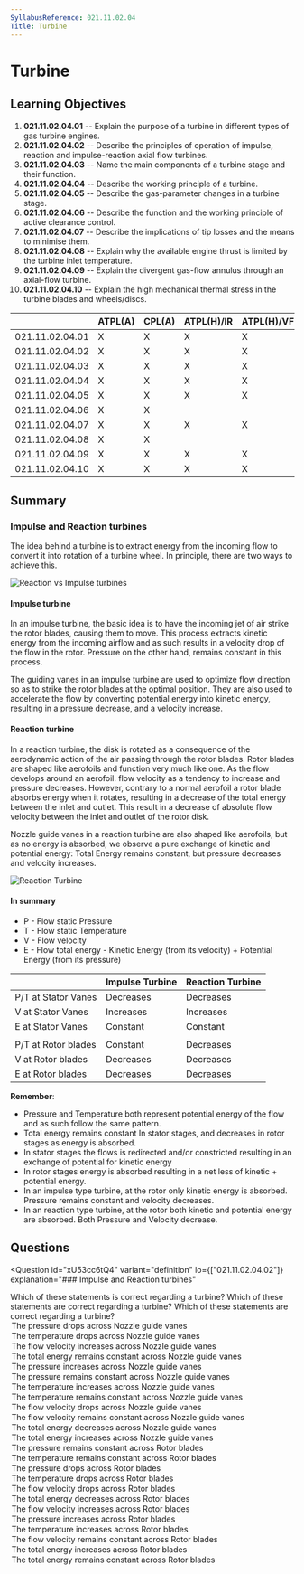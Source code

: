 ```yaml
---
SyllabusReference: 021.11.02.04
Title: Turbine
---
```


# Turbine

## Learning Objectives

1. **021.11.02.04.01** -- Explain the purpose of a turbine in different types of
   gas turbine engines.
2. **021.11.02.04.02** -- Describe the principles of operation of impulse,
   reaction and impulse-reaction axial flow turbines.
3. **021.11.02.04.03** -- Name the main components of a turbine stage and their
   function.
4. **021.11.02.04.04** -- Describe the working principle of a turbine.
5. **021.11.02.04.05** -- Describe the gas-parameter changes in a turbine stage.
6. **021.11.02.04.06** -- Describe the function and the working principle of
   active clearance control.
7. **021.11.02.04.07** -- Describe the implications of tip losses and the means
   to minimise them.
8. **021.11.02.04.08** -- Explain why the available engine thrust is limited by
   the turbine inlet temperature.
9. **021.11.02.04.09** -- Explain the divergent gas-flow annulus through an
   axial-flow turbine.
10. **021.11.02.04.10** -- Explain the high mechanical thermal stress in the
    turbine blades and wheels/discs.

|                 | ATPL(A) | CPL(A) | ATPL(H)/IR | ATPL(H)/VFR | CPL(H) | IR  | CBIR(A) |
| --------------- | ------- | ------ | ---------- | ----------- | ------ | --- | ------- |
| 021.11.02.04.01 | X       | X      | X          | X           | X      |     |         |
| 021.11.02.04.02 | X       | X      | X          | X           | X      |     |         |
| 021.11.02.04.03 | X       | X      | X          | X           | X      |     |         |
| 021.11.02.04.04 | X       | X      | X          | X           | X      |     |         |
| 021.11.02.04.05 | X       | X      | X          | X           | X      |     |         |
| 021.11.02.04.06 | X       | X      |            |             |        |     |         |
| 021.11.02.04.07 | X       | X      | X          | X           | X      |     |         |
| 021.11.02.04.08 | X       | X      |            |             |        |     |         |
| 021.11.02.04.09 | X       | X      | X          | X           | X      |     |         |
| 021.11.02.04.10 | X       | X      | X          | X           | X      |     |         |

## Summary

### Impulse and Reaction turbines

The idea behind a turbine is to extract energy from the incoming flow to convert
it into rotation of a turbine wheel. In principle, there are two ways to achieve
this.

![Reaction vs Impulse turbines](images/021.11.02.04-01.jpeg)

#### Impulse turbine

In an impulse turbine, the basic idea is to have the incoming jet of air strike
the rotor blades, causing them to move. This process extracts kinetic energy
from the incoming airflow and as such results in a velocity drop of the flow in
the rotor. Pressure on the other hand, remains constant in this process.

The guiding vanes in an impulse turbine are used to optimize flow direction so
as to strike the rotor blades at the optimal position. They are also used to
accelerate the flow by converting potential energy into kinetic energy,
resulting in a pressure decrease, and a velocity increase.

#### Reaction turbine

In a reaction turbine, the disk is rotated as a consequence of the aerodynamic
action of the air passing through the rotor blades. Rotor blades are shaped like
aerofoils and function very much like one. As the flow develops around an
aerofoil. flow velocity as a tendency to increase and pressure decreases.
However, contrary to a normal aerofoil a rotor blade absorbs energy when it
rotates, resulting in a decrease of the total energy between the inlet and
outlet. This result in a decrease of absolute flow velocity between the inlet
and outlet of the rotor disk.

Nozzle guide vanes in a reaction turbine are also shaped like aerofoils, but as
no energy is absorbed, we observe a pure exchange of kinetic and potential
energy: Total Energy remains constant, but pressure decreases and velocity
increases.

![Reaction Turbine](images/021.11.02.04-02.jpeg)

#### In summary

- P - Flow static Pressure
- T - Flow static Temperature
- V - Flow velocity
- E - Flow total energy - Kinetic Energy (from its velocity) + Potential Energy
  (from its pressure)

|                     | Impulse Turbine | Reaction Turbine |
| ------------------- | --------------- | ---------------- |
| P/T at Stator Vanes | Decreases       | Decreases        |
| V at Stator Vanes   | Increases       | Increases        |
| E at Stator Vanes   | Constant        | Constant         |
|                     |                 |                  |
| P/T at Rotor blades | Constant        | Decreases        |
| V at Rotor blades   | Decreases       | Decreases        |
| E at Rotor blades   | Decreases       | Decreases        |

**Remember**:

- Pressure and Temperature both represent potential energy of the flow and as
  such follow the same pattern.
- Total energy remains constant In stator stages, and decreases in rotor stages
  as energy is absorbed.
- In stator stages the flows is redirected and/or constricted resulting in an
  exchange of potential for kinetic energy
- In rotor stages energy is absorbed resulting in a net less of kinetic +
  potential energy.
- In an impulse type turbine, at the rotor only kinetic energy is absorbed.
  Pressure remains constant and velocity decreases.
- In an reaction type turbine, at the rotor both kinetic and potential energy
  are absorbed. Both Pressure and Velocity decrease.

## Questions

<Question
  id="xU53cc6tQ4"
  variant="definition"
  lo={["021.11.02.04.02"]}
  explanation="### Impulse and Reaction turbines"
>
  <Text variant="oneCorrect">
    Which of these statements is correct regarding a <Subject /> turbine?
  </Text>
  <Text variant="oneTwo">
    Which of these statements are correct regarding a <Subject /> turbine?
  </Text>
  <Text variant="multipleCorrect" select={5}>
    Which of these statements are correct regarding a <Subject /> turbine?
  </Text>
  <Option key="1" id="xU53cc6tQ4-1" subject={["impulse", "reaction"]}>
    The pressure drops across Nozzle guide vanes
  </Option>
  <Option key="1" id="xU53cc6tQ4-2" subject={["impulse", "reaction"]}>
    The temperature drops across Nozzle guide vanes
  </Option>
  <Option key="1" id="xU53cc6tQ4-3" subject={["impulse", "reaction"]}>
    The flow velocity increases across Nozzle guide vanes
  </Option>
  <Option key="1" id="xU53cc6tQ4-4" subject={["impulse", "reaction"]}>
    The total energy remains constant across Nozzle guide vanes
  </Option>
  <Option key="1" id="xU53cc6tQ4-5">
    The pressure increases across Nozzle guide vanes
  </Option>
  <Option key="1" id="xU53cc6tQ4-6">
    The pressure remains constant across Nozzle guide vanes
  </Option>
  <Option key="1" id="xU53cc6tQ4-7">
    The temperature increases across Nozzle guide vanes
  </Option>
  <Option key="1" id="xU53cc6tQ4-8">
    The temperature remains constant across Nozzle guide vanes
  </Option>
  <Option key="1" id="xU53cc6tQ4-9">
    The flow velocity drops across Nozzle guide vanes
  </Option>
  <Option key="1" id="xU53cc6tQ4-a">
    The flow velocity remains constant across Nozzle guide vanes
  </Option>
  <Option key="1" id="xU53cc6tQ4-b">
    The total energy decreases across Nozzle guide vanes
  </Option>
  <Option key="1" id="xU53cc6tQ4-c">
    The total energy increases across Nozzle guide vanes
  </Option>
  <Option key="2" id="xU53cc6tQ4-d" subject={["impulse"]}>
    The pressure remains constant across Rotor blades
  </Option>
  <Option key="2" id="xU53cc6tQ4-e" subject={["impulse"]}>
    The temperature remains constant across Rotor blades
  </Option>
  <Option key="2" id="xU53cc6tQ4-f" subject={["reaction"]}>
    The pressure drops across Rotor blades
  </Option>
  <Option key="2" id="xU53cc6tQ4-g" subject={["reaction"]}>
    The temperature drops across Rotor blades
  </Option>
  <Option key="2" id="xU53cc6tQ4-h" subject={["reaction", "impulse"]}>
    The flow velocity drops across Rotor blades
  </Option>
  <Option key="2" id="xU53cc6tQ4-i" subject={["reaction", "impulse"]}>
    The total energy decreases across Rotor blades
  </Option>
  <Option key="2" id="xU53cc6tQ4-j">
    The flow velocity increases across Rotor blades
  </Option>
  <Option key="2" id="xU53cc6tQ4-k">
    The pressure increases across Rotor blades
  </Option>
  <Option key="2" id="xU53cc6tQ4-l">
    The temperature increases across Rotor blades
  </Option>
  <Option key="2" id="xU53cc6tQ4-m">
    The flow velocity remains constant across Rotor blades
  </Option>
  <Option key="2" id="xU53cc6tQ4-n">
    The total energy increases across Rotor blades
  </Option>
  <Option key="2" id="xU53cc6tQ4-o">
    The total energy remains constant across Rotor blades
  </Option>
</Question>
